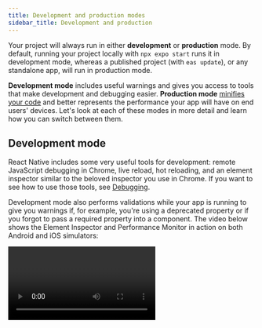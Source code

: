 ```yaml
---
title: Development and production modes
sidebar_title: Development and production
---
```



Your project will always run in either **development** or **production** mode. By default, running your project locally with `npx expo start` runs it in development mode, whereas a published project (with `eas update`), or any standalone app, will run in production mode.

**Development mode** includes useful warnings and gives you access to tools that make development and debugging easier. **Production mode** [minifies your code](/guides/customizing-metro/#minification) and better represents the performance your app will have on end users' devices. Let's look at each of these modes in more detail and learn how you can switch between them.

## Development mode

React Native includes some very useful tools for development: remote JavaScript debugging in Chrome, live reload, hot reloading, and an element inspector similar to the beloved inspector you use in Chrome. If you want to see how to use those tools, see [Debugging](/workflow/debugging).

Development mode also performs validations while your app is running to give you warnings if, for example, you're using a deprecated property or if you forgot to pass a required property into a component. The video below shows the Element Inspector and Performance Monitor in action on both Android and iOS simulators:

<Video file="dev-prod/devMode.mp4" />

> **info** **This comes at a cost. Your app runs slower in development mode.** <br /> You can switch it on and off with the Expo CLI, see [Production mode](#production-mode). When you switch it, close and re-open your app for the change to take effect. **Any time you are testing your app's performance, make sure to disable development mode**.

### Showing the Developer Menu

The Developer Menu gives you access to a host of features that make development and debugging much easier. Invoking it depends on the device where you are running your application:

- Terminal UI: Press <kbd>M</kbd> in the terminal to open the menu on connected iOS and Android
- iOS Device: Shake the device a little bit.
- iOS Simulator: Hit <kbd>Ctrl</kbd> + <kbd>Cmd ⌘</kbd> + <kbd>Z</kbd> on a Mac in the emulator to simulate the shake gesture, or press <kbd>Cmd ⌘</kbd> + <kbd>D</kbd>.
- Android Device: Shake the device vertically a little bit.
- Android Emulator: Either hit <kbd>Cmd ⌘</kbd> + <kbd>M</kbd> or <kbd>Ctrl</kbd> + <kbd>M</kbd> or run `adb shell input keyevent 82` in your terminal window.

## Production mode

Production mode is most useful for two things:

- Testing your app's performance, as Development slows your app down considerably.
- Catching bugs that only show up in production.

The easiest way to simulate how your project will run on end users' devices is with the command:

<Terminal cmd={['$ npx expo start --no-dev --minify']} />

Besides running in production mode (which tells the Metro bundler to set the `__DEV__` environment variable to `false`, among a few other things), the `--minify` flag will minify your app. This flag will also eliminate unnecessary data such as comments, formatting, and unused code.

If you're getting an error or crash in your standalone app, running your project with this command can save you a lot of time in finding the root cause.
